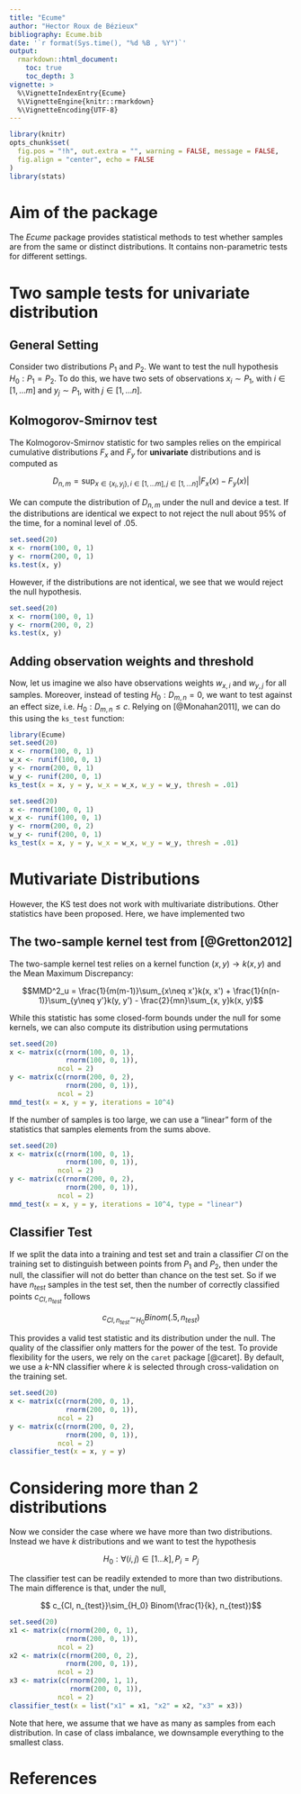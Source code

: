 ```yaml
---
title: "Ecume"
author: "Hector Roux de Bézieux"
bibliography: Ecume.bib
date: '`r format(Sys.time(), "%d %B , %Y")`'
output: 
  rmarkdown::html_document:
    toc: true
    toc_depth: 3
vignette: >
  %\VignetteIndexEntry{Ecume}
  %\VignetteEngine{knitr::rmarkdown}
  %\VignetteEncoding{UTF-8}
---
```


```r
library(knitr)
opts_chunk$set(
  fig.pos = "!h", out.extra = "", warning = FALSE, message = FALSE, 
  fig.align = "center", echo = FALSE
)
library(stats)
```

# Aim of the package

The _Ecume_ package provides statistical methods to test whether samples are from the same or distinct distributions. It contains non-parametric tests for different settings. 

# Two sample tests for univariate distribution
## General Setting

Consider two distributions $P_1$ and $P_2$. We want to test the null hypothesis $H_0: P_1 = P_2$. To do this, we have two sets of observations $x_i\sim P_1$, with $i\in[1,\ldots m]$ and $y_j\sim P_1$, with $j\in[1,\ldots n]$. 

## Kolmogorov-Smirnov test

The Kolmogorov-Smirnov statistic for two samples relies on the empirical cumulative distributions $F_x$ and $F_y$ for **univariate** distributions and is computed as

$$D_{n,m}=\sup _{x\in\{x_i, y_j\},i\in[1,\ldots m], j\in[1,\ldots n]}|F_x(x)-F_y(x)|$$

We can compute the distribution of $D_{n,m}$ under the null and device a test. If the distributions are identical we expect to not reject the null about 95% of the time, for a nominal level of $.05$.

```r
set.seed(20)
x <- rnorm(100, 0, 1)
y <- rnorm(200, 0, 1)
ks.test(x, y)
```

However, if the distributions are not identical, we see that we would reject the null hypothesis.

```r
set.seed(20)
x <- rnorm(100, 0, 1)
y <- rnorm(200, 0, 2)
ks.test(x, y)
```

## Adding observation weights and threshold

Now, let us imagine we also have observations weights $w_{x, i}$ and $w_{y, j}$ for all samples. Moreover, instead of testing $H_0:D_{m,n} =0$, we want to test against an effect size, i.e. $H_0:D_{m,n} \leq c$. Relying on [@Monahan2011], we can do this using the `ks_test` function:

```r
library(Ecume)
set.seed(20)
x <- rnorm(100, 0, 1)
w_x <- runif(100, 0, 1)
y <- rnorm(200, 0, 1)
w_y <- runif(200, 0, 1)
ks_test(x = x, y = y, w_x = w_x, w_y = w_y, thresh = .01)
```


```r
set.seed(20)
x <- rnorm(100, 0, 1)
w_x <- runif(100, 0, 1)
y <- rnorm(200, 0, 2)
w_y <- runif(200, 0, 1)
ks_test(x = x, y = y, w_x = w_x, w_y = w_y, thresh = .01)
```

# Mutivariate Distributions

However, the KS test does not work with multivariate distributions. Other statistics have been proposed. Here, we have implemented two

## The two-sample kernel test from [@Gretton2012]

The two-sample kernel test relies on a kernel function $(x, y)\rightarrow k(x, y)$ and the Mean Maximum Discrepancy: 

$$MMD^2_u = \frac{1}{m(m-1)}\sum_{x\neq x'}k(x, x') + \frac{1}{n(n-1)}\sum_{y\neq y'}k(y, y') - \frac{2}{mn}\sum_{x, y}k(x, y)$$

While this statistic has some closed-form bounds under the null for some kernels, we can also compute its distribution using permutations

```r
set.seed(20)
x <- matrix(c(rnorm(100, 0, 1),
              rnorm(100, 0, 1)),
            ncol = 2)
y <- matrix(c(rnorm(200, 0, 2),
              rnorm(200, 0, 1)),
            ncol = 2)
mmd_test(x = x, y = y, iterations = 10^4)
```

If the number of samples is too large, we can use a "linear" form of the statistics that samples elements from the sums above. 

```r
set.seed(20)
x <- matrix(c(rnorm(100, 0, 1),
              rnorm(100, 0, 1)),
            ncol = 2)
y <- matrix(c(rnorm(200, 0, 2),
              rnorm(200, 0, 1)),
            ncol = 2)
mmd_test(x = x, y = y, iterations = 10^4, type = "linear")
```

## Classifier Test

If we split the data into a training and test set and train a classifier $Cl$ on the training set to distinguish between points from $P_1$ and $P_2$, then under the null, the classifier will not do better than chance on the test set. So if we have $n_{test}$ samples in the test set, then the number of correctly classified points $c_{Cl, n_{test}}$ follows

$$ c_{Cl, n_{test}}\sim_{H_0} Binom(.5, n_{test})$$

This provides a valid test statistic and its distribution under the null. The quality of the classifier only matters for the power of the test. To provide flexibility for the users, we rely on the `caret` package [@caret].  By default, we use a $k$-NN classifier where $k$ is selected through cross-validation on the training set.

```r
set.seed(20)
x <- matrix(c(rnorm(200, 0, 1),
              rnorm(200, 0, 1)),
            ncol = 2)
y <- matrix(c(rnorm(200, 0, 2),
              rnorm(200, 0, 1)),
            ncol = 2)
classifier_test(x = x, y = y)
```

# Considering more than 2 distributions

Now we consider the case where we have more than two distributions. Instead we have $k$ distributions and we want to test the hypothesis 

$$H_0:\forall (i,j)\in[1\ldots k], P_i=P_j$$

The classifier test can be readily extended to more than two distributions. The main difference is that, under the null, 

$$ c_{Cl, n_{test}}\sim_{H_0} Binom(\frac{1}{k}, n_{test})$$

```r
set.seed(20)
x1 <- matrix(c(rnorm(200, 0, 1),
              rnorm(200, 0, 1)),
            ncol = 2)
x2 <- matrix(c(rnorm(200, 0, 2),
              rnorm(200, 0, 1)),
            ncol = 2)
x3 <- matrix(c(rnorm(200, 1, 1),
               rnorm(200, 0, 1)),
            ncol = 2)
classifier_test(x = list("x1" = x1, "x2" = x2, "x3" = x3))
```

Note that here, we assume that we have as many as samples from each distribution. In case of class imbalance, we downsample everything to the smallest class.

# References

